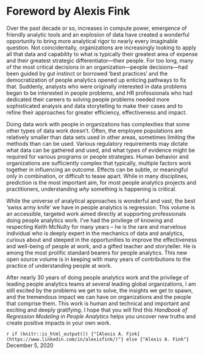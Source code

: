 # Foreword by Alexis Fink {-}

Over the past decade or so, increases in compute power, emergence of friendly analytic tools and an
explosion of data have created a wonderful opportunity to bring more analytical rigor to nearly every
imaginable question. Not coincidentally, organizations are increasingly looking to apply all that data and
capability to what is typically their greatest area of expense and their greatest strategic differentiator---their people. For too long, many of the most critical decisions in an organization---people decisions---had been guided by gut instinct or borrowed 'best practices' and the democratization of people
analytics opened up enticing pathways to fix that. Suddenly, analysts who were originally interested in
data problems began to be interested in people problems, and HR professionals who had dedicated their
careers to solving people problems needed more sophisticated analysis and data storytelling to make
their cases and to refine their approaches for greater efficiency, effectiveness and impact.

Doing data work with people in organizations has complexities that some other types of data work
doesn’t. Often, the employee populations are relatively smaller than data sets used in other areas,
sometimes limiting the methods than can be used. Various regulatory requirements may dictate what
data can be gathered and used, and what types of evidence might be required for various programs or
people strategies. Human behavior and organizations are sufficiently complex that typically, multiple
factors work together in influencing an outcome. Effects can be subtle, or meaningful only in
combination, or difficult to tease apart. While in many disciplines, prediction is the most important aim,
for most people analytics projects and practitioners, understanding *why* something is happening is
critical.

While the universe of analytical approaches is wonderful and vast, the best 'swiss army knife' we have
in people analytics is regression. This volume is an accessible, targeted work aimed directly at
supporting professionals doing people analytics work. I’ve had the privilege of knowing and respecting
Keith McNulty for many years – he is the rare and marvelous individual who is deeply expert in the
mechanics of data and analytics, curious about and steeped in the opportunities to improve the
effectiveness and well-being of people at work, and a gifted teacher and storyteller. He is among the
most prolific standard bearers for people analytics. This new open source volume is in keeping with
many years of contributions to the practice of understanding people at work.

After nearly 30 years of doing people analytics work and the privilege of leading people analytics teams
at several leading global organizations, I am still excited by the problems we get to solve, the insights we
get to spawn, and the tremendous impact we can have on organizations and the people that comprise
them. This work is human and technical and important and exciting and deeply gratifying. I hope that
you will find this *Handbook of Regression Modeling in People Analytics* helps you uncover new
truths and create positive impacts in your own work.

`r if (knitr::is_html_output()) {"[Alexis A. Fink](https://www.linkedin.com/in/alexisfink/)"} else {"Alexis A. Fink"}` \
December 5, 2020

